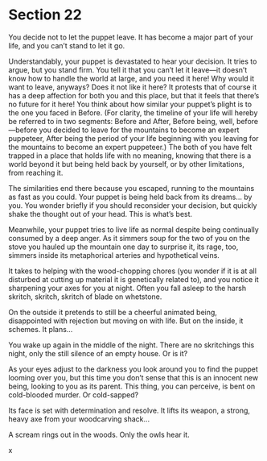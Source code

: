 # Section 22 {#sec-22}

You decide not to let the puppet leave. It has become a major part of your life, and you can’t stand to let it go. 

Understandably, your puppet is devastated to hear your decision. It tries to argue, but you stand firm. You tell it that you can’t let it leave—it doesn’t know how to handle the world at large, and you need it here! Why would it want to leave, anyways? Does it not like it here? It protests that of course it has a deep affection for both you and this place, but that it feels that there’s no future for it here! You think about how similar your puppet’s plight is to the one you faced in Before. (For clarity, the timeline of your life will hereby be referred to in two segments: Before and After, Before being, well, before—before you decided to leave for the mountains to become an expert puppeteer, After being the period of your life beginning with you leaving for the mountains to become an expert puppeteer.) The both of you have felt trapped in a place that holds life with no meaning, knowing that there is a world beyond it but being held back by yourself, or by other limitations, from reaching it. 

The similarities end there because you escaped, running to the mountains as fast as you could. Your puppet is being held back from its dreams… by you. You wonder briefly if you should reconsider your decision, but quickly shake the thought out of your head. This is what’s best.

Meanwhile, your puppet tries to live life as normal despite being continually consumed by a deep anger. As it simmers soup for the two of you on the stove you hauled up the mountain one day to surprise it, its rage, too, simmers inside its metaphorical arteries and hypothetical veins. 

It takes to helping with the wood-chopping chores (you wonder if it is at all disturbed at cutting up material it is genetically related to), and you notice it sharpening your axes for you at night. Often you fall asleep to the harsh skritch, skritch, skritch of blade on whetstone. 

On the outside it pretends to still be a cheerful animated being, disappointed with rejection but moving on with life. But on the inside, it schemes. It plans…


You wake up again in the middle of the night. There are no skritchings this night, only the still silence of an empty house. Or is it? 

As your eyes adjust to the darkness you look around you to find the puppet looming over you, but this time you don’t sense that this is an innocent new being, looking to you as its parent. This thing, you can perceive, is bent on cold-blooded murder. Or cold-sapped? 

Its face is set with determination and resolve. It lifts its weapon, a strong, heavy axe from your woodcarving shack…

A scream rings out in the woods. Only the owls hear it.

x
